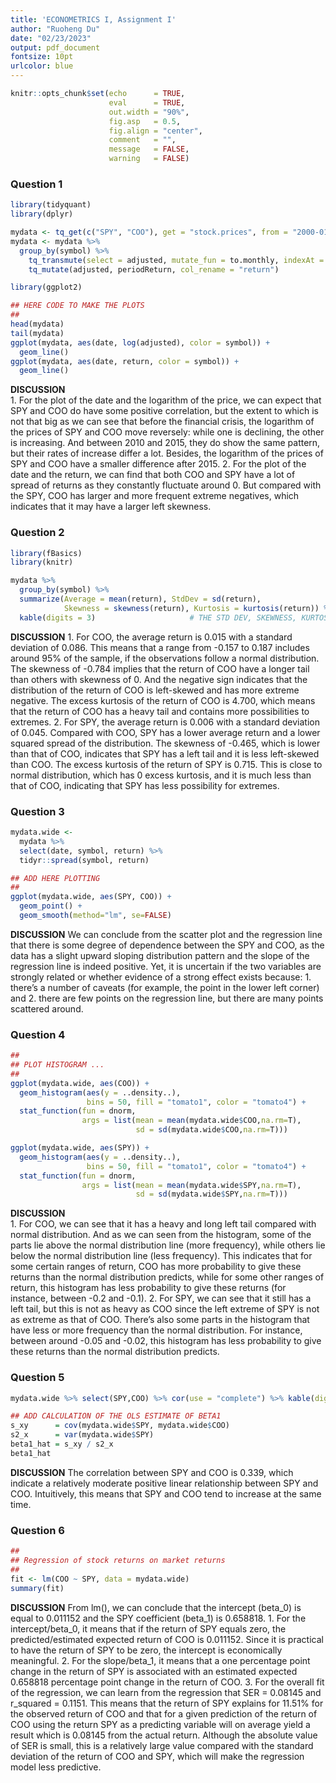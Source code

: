 ```yaml
---
title: 'ECONOMETRICS I, Assignment I'
author: "Ruoheng Du"
date: "02/23/2023"
output: pdf_document
fontsize: 10pt
urlcolor: blue
---
```



```r
knitr::opts_chunk$set(echo      = TRUE,
                      eval      = TRUE,
                      out.width = "90%", 
                      fig.asp   = 0.5,
                      fig.align = "center",
                      comment   = "", 
                      message   = FALSE,
                      warning   = FALSE)
```




### Question 1


```r
library(tidyquant)
library(dplyr)

mydata <- tq_get(c("SPY", "COO"), get = "stock.prices", from = "2000-01-01",)
mydata <- mydata %>% 
  group_by(symbol) %>%
    tq_transmute(select = adjusted, mutate_fun = to.monthly, indexAt = "lastof") %>%
    tq_mutate(adjusted, periodReturn, col_rename = "return")

library(ggplot2)

## HERE CODE TO MAKE THE PLOTS
##
head(mydata)
tail(mydata)
ggplot(mydata, aes(date, log(adjusted), color = symbol)) + 
  geom_line()
ggplot(mydata, aes(date, return, color = symbol)) + 
  geom_line()
```

**DISCUSSION**  
1. For the plot of the date and the logarithm of the price, we can expect that SPY and COO do have some positive correlation, but the extent to which is not that big as we can see that before the financial crisis, the logarithm of the prices of SPY and COO move reversely: while one is declining, the other is increasing. And between 2010 and 2015, they do show the same pattern, but their rates of increase differ a lot. Besides, the logarithm of the prices of SPY and COO have a smaller difference after 2015. 
2. For the plot of the date and the return, we can find that both COO and SPY have a lot of spread of returns as they constantly fluctuate around 0. But compared with the SPY, COO has larger and more frequent extreme negatives, which indicates that it may have a larger left skewness.


### Question 2        


```r
library(fBasics)
library(knitr)

mydata %>% 
  group_by(symbol) %>%
  summarize(Average = mean(return), StdDev = sd(return), 
            Skewness = skewness(return), Kurtosis = kurtosis(return)) %>% # INSIDE SUMMARIZE YOU NEED TO ADD 
  kable(digits = 3)                     # THE STD DEV, SKEWNESS, KURTOSIS
```

**DISCUSSION** 
1. For COO, the average return is 0.015 with a standard deviation of 0.086. This means that a range from -0.157 to 0.187 includes around 95% of the sample, if the observations follow a normal distribution. The skewness of -0.784 implies that the return of COO have a longer tail than others with skewness of 0. And the negative sign indicates that the distribution of the return of COO is left-skewed and has more extreme negative. The excess kurtosis of the return of COO is 4.700, which means that the return of COO has a heavy tail and contains more possibilities to extremes. 
2. For SPY, the average return is 0.006 with a standard deviation of 0.045. Compared with COO, SPY has a lower average return and a lower squared spread of the distribution. The skewness of -0.465, which is lower than that of COO, indicates that SPY has a left tail and it is less left-skewed than COO. The excess kurtosis of the return of SPY is 0.715. This is close to normal distribution, which has 0 excess kurtosis, and it is much less than that of COO, indicating that SPY has less possibility for extremes.


### Question 3


```r
mydata.wide <- 
  mydata %>%
  select(date, symbol, return) %>%
  tidyr::spread(symbol, return)

## ADD HERE PLOTTING
##
ggplot(mydata.wide, aes(SPY, COO)) + 
  geom_point() + 
  geom_smooth(method="lm", se=FALSE)
```

**DISCUSSION**
We can conclude from the scatter plot and the regression line that there is some degree of dependence between the SPY and COO, as the data has a slight upward sloping distribution pattern and the slope of the regression line is indeed positive. Yet, it is uncertain if the two variables are strongly related or whether evidence of a strong effect exists because: 1. there's a number of caveats (for example, the point in the lower left corner) and 2. there are few points on the regression line, but there are many points scattered around.


### Question 4


```r
##
## PLOT HISTOGRAM ... 
##
ggplot(mydata.wide, aes(COO)) + 
  geom_histogram(aes(y = ..density..), 
                 bins = 50, fill = "tomato1", color = "tomato4") + 
  stat_function(fun = dnorm, 
                args = list(mean = mean(mydata.wide$COO,na.rm=T), 
                            sd = sd(mydata.wide$COO,na.rm=T)))

ggplot(mydata.wide, aes(SPY)) + 
  geom_histogram(aes(y = ..density..), 
                 bins = 50, fill = "tomato1", color = "tomato4") + 
  stat_function(fun = dnorm, 
                args = list(mean = mean(mydata.wide$SPY,na.rm=T), 
                            sd = sd(mydata.wide$SPY,na.rm=T)))
```

**DISCUSSION**  
1. For COO, we can see that it has a heavy and long left tail compared with normal distribution. And as we can seen from the histogram, some of the parts lie above the normal distribution line (more frequency), while others lie below the normal distribution line (less frequency). This indicates that for some certain ranges of return, COO has more probability to give these returns than the normal distribution predicts, while for some other ranges of return, this histogram has less probability to give these returns (for instance, between -0.2 and -0.1).
2. For SPY, we can see that it still has a left tail, but this is not as heavy as COO since the left extreme of SPY is not as extreme as that of COO. There's also some parts in the histogram that have less or more frequency than the normal distribution. For instance, between around -0.05 and -0.02, this histogram has less probability to give these returns than the normal distribution predicts.


### Question 5


```r
mydata.wide %>% select(SPY,COO) %>% cor(use = "complete") %>% kable(digits = 3) 

## ADD CALCULATION OF THE OLS ESTIMATE OF BETA1
s_xy      = cov(mydata.wide$SPY, mydata.wide$COO)
s2_x      = var(mydata.wide$SPY)
beta1_hat = s_xy / s2_x
beta1_hat
```

**DISCUSSION**
The correlation between SPY and COO is 0.339, which indicate a relatively moderate positive linear relationship between SPY and COO. Intuitively, this means that SPY and COO tend to increase at the same time.


### Question 6


```r
##
## Regression of stock returns on market returns
##
fit <- lm(COO ~ SPY, data = mydata.wide)
summary(fit)
```

**DISCUSSION**
From lm(), we can conclude that the intercept (beta_0) is equal to 0.011152 and the SPY coefficient (beta_1) is 0.658818.
1. For the intercept/beta_0, it means that if the return of SPY equals zero, the predicted/estimated expected return of COO is 0.011152. Since it is practical to have the return of SPY to be zero, the intercept is economically meaningful.
2. For the slope/beta_1, it means that a one percentage point change in the return of SPY is associated with an estimated expected 0.658818 percentage point change in the return of COO.
3. For the overall fit of the regression, we can learn from the regression that SER = 0.08145 and r_squared = 0.1151. This means that the return of SPY explains for 11.51% for the observed return of COO and that for a given prediction of the return of COO using the return SPY as a predicting variable will on average yield a result which is 0.08145 from the actual return. Although the absolute value of SER is small, this is a relatively large value compared with the standard deviation of the return of COO and SPY, which will make the regression model less predictive.
